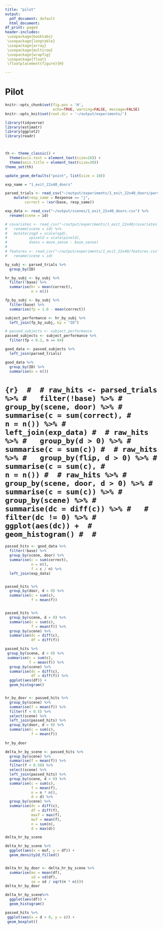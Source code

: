 ```yaml
---
title: "pilot"
output:
  pdf_document: default
  html_document:
df_print: paged
header-includes:
 \usepackage{booktabs}
 \usepackage{longtable}
 \usepackage{array}
 \usepackage{multirow}
 \usepackage{wrapfig}
 \usepackage{float}
 \floatplacement{figure}{H}

---
```


# Pilot

```r
knitr::opts_chunk$set(fig.pos = 'H', 
                      echo=TRUE, warning=FALSE, message=FALSE)
knitr::opts_knit$set(root.dir = '~/output/experiments/')

```



```r
library(tidyverse)
library(estimatr)
library(ggplot2)
library(readr)



th <- theme_classic() +
  theme(axis.text = element_text(size=26)) +
  theme(axis.title = element_text(size=30)) 
theme_set(th)

update_geom_defaults("point", list(size = 10))
```

```r

exp_name = "1_exit_22x40_doors"

parsed_trials <- read_csv("~/output/experiments/1_exit_22x40_doors/parsed_trials.csv") %>%
    mutate(resp_same = Response == "j",
         correct = !xor(base, resp_same))

exp_data <- read_csv("~/output/scenes/1_exit_22x40_doors.csv") %>%
  rename(scene = id)

# covariates <- read_csv("~/output/experiments/1_exit_22x40/covariates.csv")  %>%
#   rename(scene = id) %>%
#   mutate(zogd = scale(ogd),
#          zpixeld = scale(pixeld),
#          dsens = move_sense - base_sense)
# 
# features <- read_csv("~/output/experiments/1_exit_22x40/features.csv")  %>%
#   rename(scene = id)

```
```r
by_subj <- parsed_trials %>%
  group_by(ID)

hr_by_subj <- by_subj %>%
  filter(!base) %>%
  summarise(hr = mean(correct),
            n = n())

fp_by_subj <- by_subj %>%
  filter(base) %>%
  summarise(fp = 1.0 - mean(correct))

subject_performance <- hr_by_subj %>%
  left_join(fp_by_subj, by = "ID")

# passed_subjects <- subject_performance
passed_subjects <- subject_performance %>%
  filter(fp < 0.2, n == 64)

good_data <- passed_subjects %>%
  left_join(parsed_trials)
```
```r
good_data %>%
  group_by(ID) %>%
  summarise(n = n())
```

# ```{r} 
# 
# raw_hits <- parsed_trials %>%
#   filter(!base) %>%
#   group_by(scene, door) %>%
#   summarise(c = sum(correct),
#             n = n()) %>%
#   left_join(exp_data)
# 
# raw_hits %>%
#   group_by(d > 0) %>%
#   summarise(c = sum(c))
# 
# raw_hits %>%
#   group_by(flip, d > 0) %>%
#   summarise(c = sum(c),
#             n = n())
# 
# raw_hits %>%
#   group_by(scene, door, d > 0) %>%
#   summarise(c = sum(c)) %>%
#   group_by(scene) %>%
#   summarise(dc = diff(c)) %>%
#   # filter(dc != 0) %>%
#   ggplot(aes(dc)) + 
#   geom_histogram()
# 
# ```


```r

passed_hits <- good_data %>%
  filter(!base) %>%
  group_by(scene, door) %>%
  summarise(c = sum(correct),
            n = n(),
            f = c / n) %>%
  left_join(exp_data)


passed_hits %>%
  group_by(door, d > 0) %>%
  summarise(c = sum(c),
            f = mean(f))


passed_hits %>%
  group_by(scene, d > 0) %>%
  summarise(c = sum(c),
            f = mean(f)) %>%
  group_by(scene) %>%
  summarise(dc = diff(c),
            df = diff(f))

passed_hits %>%
 group_by(scene, d > 0) %>%
 summarise(c = sum(c),
           f = mean(f)) %>%
  group_by(scene) %>%
  summarise(dc = diff(c),
            df = diff(f)) %>%
  ggplot(aes(df)) + 
  geom_histogram()


hr_by_door <- passed_hits %>%
  group_by(scene) %>%
  summarise(f = mean(f)) %>%
  filter(f < 0.5) %>%
  select(scene) %>%
  left_join(passed_hits) %>%
  group_by(door, d > 0) %>%
  summarise(c = sum(c),
            f = mean(f))
 
hr_by_door

delta_hr_by_scene <- passed_hits %>%
  group_by(scene) %>%
  summarise(f = mean(f)) %>%
  filter(f < 0.50) %>%
  select(scene) %>%
  left_join(passed_hits) %>%
  group_by(scene, d > 0) %>%
  summarise(c = sum(c),
            f = mean(f),
            n = n * n(),
            d = d) %>%
  group_by(scene) %>%
  summarise(dc = diff(c),
            df = diff(f),
            maxf = max(f),
            muf = mean(f),
            n = sum(n),
            d = max(d))

delta_hr_by_scene

delta_hr_by_scene %>%
  ggplot(aes(x = muf, y = df)) +
  geom_density2d_filled()


delta_hr_by_door <- delta_hr_by_scene %>%
  summarise(mu = mean(df),
            sd = sd(df),
            se = sd / sqrt(n * n()))
delta_hr_by_door

delta_hr_by_scene%>%
  ggplot(aes(df)) + 
  geom_histogram()

```

```r
passed_hits %>%
 ggplot(aes(x = d > 0, y = c)) + 
 geom_boxplot()
```


